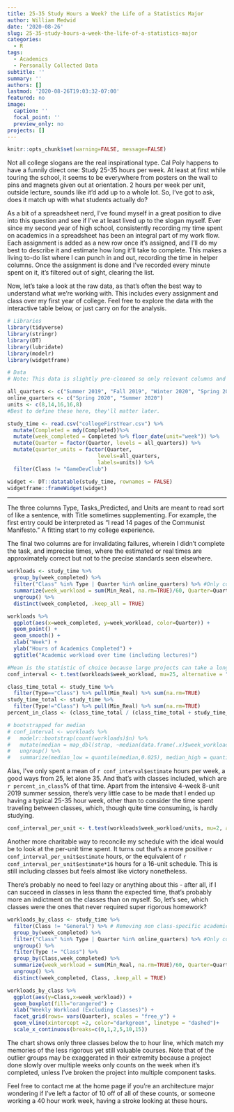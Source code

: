 ```yaml
---
title: 25-35 Study Hours a Week? the Life of a Statistics Major
author: William Medwid
date: '2020-08-26'
slug: 25-35-study-hours-a-week-the-life-of-a-statistics-major
categories:
  - R
tags:
  - Academics
  - Personally Collected Data
subtitle: ''
summary: ''
authors: []
lastmod: '2020-08-26T19:03:32-07:00'
featured: no
image:
  caption: ''
  focal_point: ''
  preview_only: no
projects: []
---
```


```r
knitr::opts_chunk$set(warning=FALSE, message=FALSE)
```

Not all college slogans are the real inspirational type. Cal Poly happens to have a funnily direct one: Study 25-35 hours per week. At least at first while touring the school, it seems to be everywhere from posters on the wall to pins and magnets given out at orientation. 2 hours per week per unit, outside lecture, sounds like it'd add up to a whole lot. So, I've got to ask, does it match up with what students actually do?

As a bit of a spreadsheet nerd, I've found myself in a great position to dive into this question and see if I've at least lived up to the slogan myself. Ever since my second year of high school, consistently recording my time spent on academics in a spreadsheet has been an integral part of my work flow. Each assignment is added as a new row once it's assigned, and I'll do my best to describe it and estimate how long it'll take to complete. This makes a living to-do list where I can punch in and out, recording the time in helper columns. Once the assignment is done and I've recorded every minute spent on it, it's filtered out of sight, clearing the list.

Now, let's take a look at the raw data, as that's often the best way to understand what we're working with. This includes every assignment and class over my first year of college. Feel free to explore the data with the interactive table below, or just carry on for the analysis.

```r
# Libraries 
library(tidyverse)
library(stringr)
library(DT)
library(lubridate)
library(modelr)
library(widgetframe)

# Data
# Note: This data is slightly pre-cleaned so only relevant columns and classes are there, and to avoid excess personal information.

all_quarters <- c("Summer 2019", "Fall 2019", "Winter 2020", "Spring 2020", "Summer 2020")
online_quarters <- c("Spring 2020", "Summer 2020")
units <- c(8,14,16,16,8)
#Best to define these here, they'll matter later.

study_time <- read.csv("collegeFirstYear.csv") %>% 
  mutate(Completed = mdy(Completed))%>% 
  mutate(week_completed = Completed %>% floor_date(unit="week")) %>% 
  mutate(Quarter = factor(Quarter, levels = all_quarters)) %>% 
  mutate(quarter_units = factor(Quarter,
                             levels=all_quarters,
                             labels=units)) %>% 
  filter(Class != "GameDevClub")

widget <- DT::datatable(study_time, rownames = FALSE)
widgetframe::frameWidget(widget)
```

******

The three columns Type, Tasks_Predicted, and Units are meant to read sort of like a sentence, with Title sometimes supplementing. For example, the first entry could be interpreted as "I read 14 pages of the Communist Manifesto." A fitting start to my college experience.

The final two columns are for invalidating failures, wherein I didn't complete the task, and imprecise times, where the estimated or real times are approximately correct but not to the precise standards seen elsewhere.

```r

workloads <- study_time %>% 
  group_by(week_completed) %>% 
  filter("Class" %in% Type | Quarter %in% online_quarters) %>% #Only counting weeks where there were classes or the quarter was online.
  summarize(week_workload = sum(Min_Real, na.rm=TRUE)/60, Quarter=Quarter, quarter_units = quarter_units) %>% 
  ungroup() %>% 
  distinct(week_completed, .keep_all = TRUE)

workloads %>% 
  ggplot(aes(x=week_completed, y=week_workload, color=Quarter)) +
  geom_point() +
  geom_smooth() +
  xlab("Week") +
  ylab("Hours of Academics Completed") +
  ggtitle("Academic workload over time (including lectures)")
```



```r
#Mean is the statistic of choice because large projects can take a long time and end up with work from one week being counted in another.
conf_interval <- t.test(workloads$week_workload, mu=25, alternative = "less")

class_time_total <- study_time %>% 
  filter(Type=="Class") %>% pull(Min_Real) %>% sum(na.rm=TRUE)
study_time_total <- study_time %>% 
  filter(Type!="Class") %>% pull(Min_Real) %>% sum(na.rm=TRUE)
percent_in_class <- (class_time_total / (class_time_total + study_time_total))*100 %>% round(digits=1)
```

```r
# bootstrapped for median
# conf_interval <- workloads %>%
#   modelr::bootstrap(count(workloads)$n) %>%
#   mutate(median = map_dbl(strap, ~median(data.frame(.x)$week_workload, na.rm = TRUE))) %>%
#   ungroup() %>%
#   summarize(median_low = quantile(median,0.025), median_high = quantile(median,0.975))
```

Alas, I've only spent a mean of `r conf_interval$estimate` hours per week, a good ways from 25, let alone 35. And that's with classes included, which are `r percent_in_class`% of that time. Apart from the intensive 4-week 8-unit 2019 summer session, there's very little case to be made that I ended up having a typical 25-35 hour week, other than to consider the time spent traveling between classes, which, though quite time consuming, is hardly studying.

```r
conf_interval_per_unit <- t.test(workloads$week_workload/units, mu=2, alternative = "less")
```

Another more charitable way to reconcile my schedule with the ideal would be to look at the per-unit time spent. It turns out that's a more positive `r conf_interval_per_unit$estimate` hours, or the equivalent of `r conf_interval_per_unit$estimate*16` hours for a 16-unit schedule. This is still including classes but feels almost like victory nonetheless.

There's probably no need to feel lazy or anything about this - after all, if I can succeed in classes in less thann the expected time, that's probably more an indictment on the classes than on myself. So, let's see, which classes were the ones that never required super rigorous homework?

```r
workloads_by_class <- study_time %>% 
  filter(Class != "General") %>% # Removing non class-specific academic imperatives
  group_by(week_completed) %>% 
  filter("Class" %in% Type | Quarter %in% online_quarters) %>% #Only counting weeks where there were classes or the quarter was online.
  ungroup() %>% 
  filter(Type != "Class") %>% 
  group_by(Class,week_completed) %>% 
  summarize(week_workload = sum(Min_Real, na.rm=TRUE)/60, Quarter=Quarter, quarter_units = quarter_units) %>% 
  ungroup() %>% 
  distinct(week_completed, Class, .keep_all = TRUE)

workloads_by_class %>% 
  ggplot(aes(y=Class,x=week_workload)) +
  geom_boxplot(fill="orangered") +
  xlab("Weekly Workload (Excluding Classes)") +
  facet_grid(rows= vars(Quarter), scales = "free_y") +
  geom_vline(xintercept =2, color="darkgreen", linetype = "dashed")+
  scale_x_continuous(breaks=c(0,1,2,5,10,15))
```

The chart shows only three classes below the to hour line, which match my memories of the less rigorous yet still valuable courses. Note that of the outlier groups may be exaggerated in their extremity because a project done slowly over multiple weeks only counts on the week when it's completed, unless I've broken the project into multiple component tasks. 

Feel free to contact me at the home page if you're an architecture major wondering if I've left a factor of 10 off of all of these counts, or someone working a 40 hour work week, having a stroke looking at these hours.

